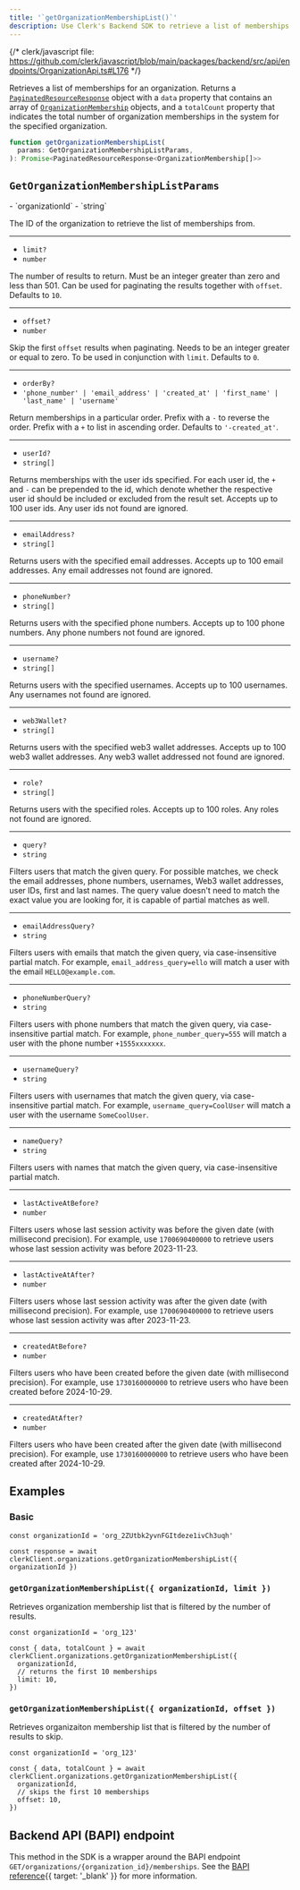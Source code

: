 ```yaml
---
title: '`getOrganizationMembershipList()`'
description: Use Clerk's Backend SDK to retrieve a list of memberships for an organization.
---
```


{/* clerk/javascript file: https://github.com/clerk/javascript/blob/main/packages/backend/src/api/endpoints/OrganizationApi.ts#L176 */}

Retrieves a list of memberships for an organization. Returns a [`PaginatedResourceResponse`](/docs/references/backend/types/paginated-resource-response) object with a `data` property that contains an array of [`OrganizationMembership`](/docs/references/backend/types/backend-organization-membership) objects, and a `totalCount` property that indicates the total number of organization memberships in the system for the specified organization.

```ts
function getOrganizationMembershipList(
  params: GetOrganizationMembershipListParams,
): Promise<PaginatedResourceResponse<OrganizationMembership[]>>
```

## `GetOrganizationMembershipListParams`

<Properties>
  - `organizationId`
  - `string`

  The ID of the organization to retrieve the list of memberships from.

  ---

  - `limit?`
  - `number`

  The number of results to return. Must be an integer greater than zero and less than 501. Can be used for paginating the results together with `offset`. Defaults to `10`.

  ---

  - `offset?`
  - `number`

  Skip the first `offset` results when paginating. Needs to be an integer greater or equal to zero. To be used in conjunction with `limit`. Defaults to `0`.

  ---

  - `orderBy?`
  - `'phone_number' | 'email_address' | 'created_at' | 'first_name' | 'last_name' | 'username'`

  Return memberships in a particular order. Prefix with a `-` to reverse the order. Prefix with a `+` to list in ascending order. Defaults to `'-created_at'`.

  ---

  - `userId?`
  - `string[]`

  Returns memberships with the user ids specified. For each user id, the `+` and `-` can be prepended to the id, which denote whether the respective user id should be included or excluded from the result set. Accepts up to 100 user ids. Any user ids not found are ignored.

  ---

  - `emailAddress?`
  - `string[]`

  Returns users with the specified email addresses. Accepts up to 100 email addresses. Any email addresses not found are ignored.

  ---

  - `phoneNumber?`
  - `string[]`

  Returns users with the specified phone numbers. Accepts up to 100 phone numbers. Any phone numbers not found are ignored.

  ---

  - `username?`
  - `string[]`

  Returns users with the specified usernames. Accepts up to 100 usernames. Any usernames not found are ignored.

  ---

  - `web3Wallet?`
  - `string[]`

  Returns users with the specified web3 wallet addresses. Accepts up to 100 web3 wallet addresses. Any web3 wallet addressed not found are ignored.

  ---

  - `role?`
  - `string[]`

  Returns users with the specified roles. Accepts up to 100 roles. Any roles not found are ignored.

  ---
  
  - `query?`
  - `string`

  Filters users that match the given query. For possible matches, we check the email addresses, phone numbers, usernames, Web3 wallet addresses, user IDs, first and last names. The query value doesn't need to match the exact value you are looking for, it is capable of partial matches as well.

  ---

  - `emailAddressQuery?`
  - `string`

  Filters users with emails that match the given query, via case-insensitive partial match. For example, `email_address_query=ello` will match a user with the email `HELLO@example.com`.

  ---

  - `phoneNumberQuery?`
  - `string`

  Filters users with phone numbers that match the given query, via case-insensitive partial match. For example, `phone_number_query=555` will match a user with the phone number `+1555xxxxxxx`.
  
  ---

  - `usernameQuery?`
  - `string`

  Filters users with usernames that match the given query, via case-insensitive partial match. For example, `username_query=CoolUser` will match a user with the username `SomeCoolUser`.
  
  ---

  - `nameQuery?`
  - `string`

  Filters users with names that match the given query, via case-insensitive partial match.
  
  ---

  - `lastActiveAtBefore?`
  - `number`

  Filters users whose last session activity was before the given date (with millisecond precision). For example, use `1700690400000` to retrieve users whose last session activity was before 2023-11-23.

  ---

  - `lastActiveAtAfter?`
  - `number`

  Filters users whose last session activity was after the given date (with millisecond precision). For example, use `1700690400000` to retrieve users whose last session activity was after 2023-11-23.
  
  ---

  - `createdAtBefore?`
  - `number`

  Filters users who have been created before the given date (with millisecond precision). For example, use `1730160000000` to retrieve users who have been created before 2024-10-29.

  ---
  
  - `createdAtAfter?`
  - `number`

  Filters users who have been created after the given date (with millisecond precision). For example, use `1730160000000` to retrieve users who have been created after 2024-10-29.
</Properties>

## Examples

### Basic

<Include src="_partials/backend/usage" />

```tsx
const organizationId = 'org_2ZUtbk2yvnFGItdeze1ivCh3uqh'

const response = await clerkClient.organizations.getOrganizationMembershipList({ organizationId })
```

### `getOrganizationMembershipList({ organizationId, limit })`

Retrieves organization membership list that is filtered by the number of results.

```tsx
const organizationId = 'org_123'

const { data, totalCount } = await clerkClient.organizations.getOrganizationMembershipList({
  organizationId,
  // returns the first 10 memberships
  limit: 10,
})
```

### `getOrganizationMembershipList({ organizationId, offset })`

Retrieves organizaiton membership list that is filtered by the number of results to skip.

```tsx
const organizationId = 'org_123'

const { data, totalCount } = await clerkClient.organizations.getOrganizationMembershipList({
  organizationId,
  // skips the first 10 memberships
  offset: 10,
})
```

## Backend API (BAPI) endpoint

This method in the SDK is a wrapper around the BAPI endpoint `GET/organizations/{organization_id}/memberships`. See the [BAPI reference](/docs/reference/backend-api/tag/Organization-Memberships#operation/ListOrganizationMemberships){{ target: '_blank' }} for more information.
